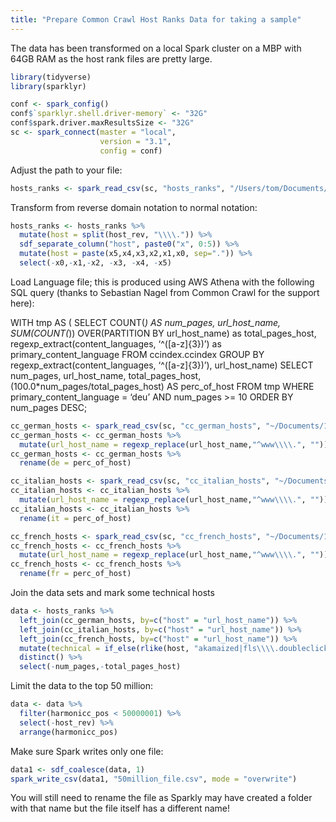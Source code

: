```yaml
---
title: "Prepare Common Crawl Host Ranks Data for taking a sample"
---
```


The data has been transformed on a local Spark cluster on a MBP with 64GB RAM as the host rank files are pretty large.

```r
library(tidyverse)
library(sparklyr)
```

```r
conf <- spark_config()
conf$`sparklyr.shell.driver-memory` <- "32G"
conf$spark.driver.maxResultsSize <- "32G"
sc <- spark_connect(master = "local", 
                    version = "3.1",
                    config = conf)

```

Adjust the path to your file:

```r
hosts_ranks <- spark_read_csv(sc, "hosts_ranks", "/Users/tom/Documents/10_Data/DissData/1/cc-host-ranks-jan-2022.csv", delimiter = " ")
```

Transform from reverse domain notation to normal notation:

```r
hosts_ranks <- hosts_ranks %>%
  mutate(host = split(host_rev, "\\\\.")) %>%
  sdf_separate_column("host", paste0("x", 0:5)) %>%
  mutate(host = paste(x5,x4,x3,x2,x1,x0, sep=".")) %>%
  select(-x0,-x1,-x2, -x3, -x4, -x5)
```

Load Language file; this is produced using AWS Athena with the following SQL query (thanks to Sebastian Nagel from Common Crawl for the support here):

WITH tmp AS (
SELECT COUNT(*) AS num_pages,
url_host_name,
SUM(COUNT(*)) OVER(PARTITION BY url_host_name) as total_pages_host,
regexp_extract(content_languages, '^([a-z]{3})') as
primary_content_language
FROM ccindex.ccindex
GROUP BY regexp_extract(content_languages, '^([a-z]{3})'),
url_host_name)
SELECT num_pages,
url_host_name,
total_pages_host,
(100.0*num_pages/total_pages_host) AS perc_of_host
FROM tmp
WHERE primary_content_language = 'deu'
AND num_pages >= 10
ORDER BY num_pages DESC;

```r
cc_german_hosts <- spark_read_csv(sc, "cc_german_hosts", "~/Documents/10_Data/DissData/1/german_hosts_with_probs.csv")
cc_german_hosts <- cc_german_hosts %>%
  mutate(url_host_name = regexp_replace(url_host_name,"^www\\\\.", ""))
cc_german_hosts <- cc_german_hosts %>%
  rename(de = perc_of_host)
```

```r
cc_italian_hosts <- spark_read_csv(sc, "cc_italian_hosts", "~/Documents/10_Data/DissData/1/cc_italian_hosts.csv")
cc_italian_hosts <- cc_italian_hosts %>%
  mutate(url_host_name = regexp_replace(url_host_name,"^www\\\\.", ""))
cc_italian_hosts <- cc_italian_hosts %>%
  rename(it = perc_of_host)
```

```r
cc_french_hosts <- spark_read_csv(sc, "cc_french_hosts", "~/Documents/10_Data/DissData/1/cc_french_hosts.csv")
cc_french_hosts <- cc_french_hosts %>%
  mutate(url_host_name = regexp_replace(url_host_name,"^www\\\\.", ""))
cc_french_hosts <- cc_french_hosts %>%
  rename(fr = perc_of_host)
```

Join the data sets and mark some technical hosts

```r
data <- hosts_ranks %>%
  left_join(cc_german_hosts, by=c("host" = "url_host_name")) %>%
  left_join(cc_italian_hosts, by=c("host" = "url_host_name")) %>%
  left_join(cc_french_hosts, by=c("host" = "url_host_name")) %>%
  mutate(technical = if_else(rlike(host, "akamaized|fls\\\\.doubleclick"), 1, 0)) %>%
  distinct() %>%
  select(-num_pages,-total_pages_host)
```

Limit the data to the top 50 million:

```r
data <- data %>%
  filter(harmonicc_pos < 50000001) %>%
  select(-host_rev) %>%
  arrange(harmonicc_pos)
```

Make sure Spark writes only one file:

```r
data1 <- sdf_coalesce(data, 1)
spark_write_csv(data1, "50million_file.csv", mode = "overwrite")
```

You will still need to rename the file as Sparkly may have created a folder with that name but the file itself has a different name!
